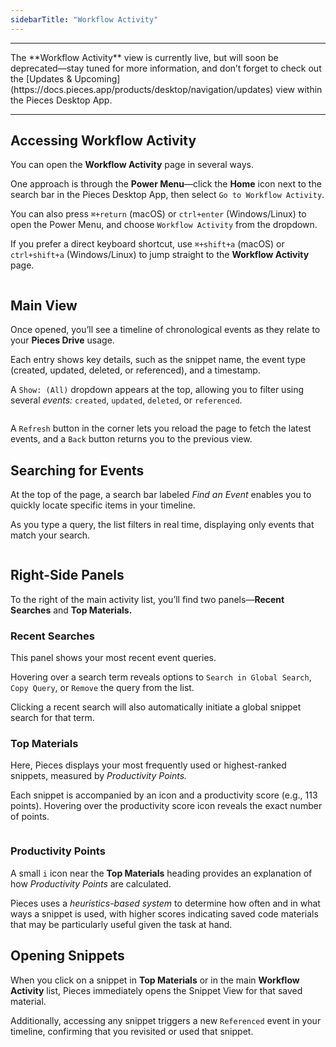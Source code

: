 ```yaml
---
sidebarTitle: "Workflow Activity"
---
```


---

<alert>
  The **Workflow Activity** view is currently live, but will soon be deprecated—stay tuned for more information, and don’t forget to check out the [Updates & Upcoming](https://docs.pieces.app/products/desktop/navigation/updates) view within the Pieces Desktop App.
</alert>

---

## Accessing Workflow Activity

You can open the **Workflow Activity** page in several ways.

One approach is through the **Power Menu**—click the **Home** icon next to the search bar in the Pieces Desktop App, then select `Go to Workflow Activity`.

You can also press `⌘+return` (macOS) or `ctrl+enter` (Windows/Linux) to open the Power Menu, and choose `Workflow Activity` from the dropdown.

If you prefer a direct keyboard shortcut, use `⌘+shift+a` (macOS) or `ctrl+shift+a` (Windows/Linux) to jump straight to the **Workflow Activity** page.

<img
  className="mx-auto"
/>

## Main View

Once opened, you’ll see a timeline of chronological events as they relate to your **Pieces Drive** usage.

Each entry shows key details, such as the snippet name, the event type (created, updated, deleted, or referenced), and a timestamp.

A `Show: (All)` dropdown appears at the top, allowing you to filter using several _events:_ `created`, `updated`, `deleted`, or `referenced`.

<img
  className="mx-auto"
/>

A `Refresh` button in the corner lets you reload the page to fetch the latest events, and a `Back` button returns you to the previous view.

## Searching for Events

At the top of the page, a search bar labeled _Find an Event_ enables you to quickly locate specific items in your timeline.

As you type a query, the list filters in real time, displaying only events that match your search.

<img
  className="mx-auto"
/>

## Right-Side Panels

To the right of the main activity list, you’ll find two panels—**Recent Searches** and **Top Materials.**

### Recent Searches

This panel shows your most recent event queries.

Hovering over a search term reveals options to `Search in Global Search`, `Copy Query`, or `Remove` the query from the list.

Clicking a recent search will also automatically initiate a global snippet search for that term.

### Top Materials

Here, Pieces displays your most frequently used or highest-ranked snippets, measured by _Productivity Points._

Each snippet is accompanied by an icon and a productivity score (e.g., 113 points). Hovering over the productivity score icon reveals the exact number of points.

<img
  className="mx-auto"
/>

### Productivity Points

A small `i` icon near the **Top Materials** heading provides an explanation of how _Productivity Points_ are calculated.

Pieces uses a _heuristics-based system_ to determine how often and in what ways a snippet is used, with higher scores indicating saved code materials that may be particularly useful given the task at hand.

## Opening Snippets

When you click on a snippet in **Top Materials** or in the main **Workflow Activity** list, Pieces immediately opens the Snippet View for that saved material.

Additionally, accessing any snippet triggers a new `Referenced` event in your timeline, confirming that you revisited or used that snippet.